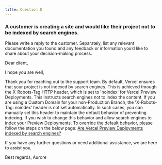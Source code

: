 ```yaml
---
title: Question 8
---
```

### A customer is creating a site and would like their project not to be indexed by search engines. 
Please write a reply to the customer. Separately, list any relevant documentation you found and any feedback or information you’d like to share about your decision-making process.

Dear client,


I hope you are well,


Thank you for reaching out to the support team.
By default, Vercel ensures that your project is not indexed by search engines. This is achieved through the X-Robots-Tag HTTP header, which is set to 'noindex' for Vercel Preview Deployments. This instructs search engines not to index the content.
If you are using a Custom Domain for your non-Production Branch, the 'X-Robots-Tag: noindex' header is not set automatically. In such cases, you can manually set this header to maintain the default behavior of preventing indexing.
If you wish to change this behavior and allow search engines to index your Preview Deployments. 
To override the default behavior, please follow the steps on the below page: 
[Are Vercel Preview Deployments indexed by search engines?](https://vercel.com/guides/are-vercel-preview-deployment-indexed-by-search-engines)

If you have any further questions or need additional assistance, we are here to assist you,


Best regards,
Aurore
